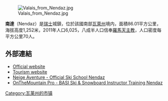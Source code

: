 [[Image:Valais_from_Nendaz.jpg|right]]

'''南達'''（Nendaz）是[[瑞士|瑞士]]城鎮，位於該國南部[[瓦萊州|瓦萊州]]境内，面積86.01平方公里，海拔高度1,252米，2011年人口6,025，八成半人口信奉[[羅馬天主教|羅馬天主教]]，人口密度每平方公里70人。

==外部連結==
* [http://www.nendaz.org Official website] {{Wayback|url=http://www.nendaz.org/ |date=20210120035548 }} {{fr icon}}
* [https://web.archive.org/web/20090831040000/http://www.nendaz.ch/otnendaz/FHomePageOTNendaz.aspx Tourism website] {{en icon}}
* [https://web.archive.org/web/20100816020318/http://www.onthemountain.ch/nendaz-ski.php?school&valais-shop-location=ski-snowboard-school-sport-shop-Nendaz-4Valleys Neige Aventure - Official Ski School Nendaz]
* [https://web.archive.org/web/20140912163707/http://www.onthemountainpro.co.uk/ OnTheMountain Pro - BASI Ski & Snowboard Instructor Training Nendaz]

{{Switzerland-geo-stub}}
[[Category:瓦莱州的市镇|Category:瓦莱州的市镇]]